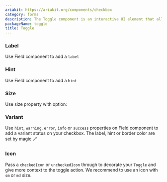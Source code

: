 ```yaml
---
ariakit: https://ariakit.org/components/checkbox
category: forms
description: The Toggle component is an interactive UI element that allows users to switch between two states, such as on/off or enabled/disabled. It is commonly used for settings and preferences where a binary choice is required. This component provides a clear and intuitive way for users to make selections, enhancing usability and interaction within an application.
packageName: toggle
title: Toggle
---
```


### Label

Use Field component to add a `label`

<div data-playground="label.tsx" data-component="Toggle"></div>

### Hint

Use Field component to add a `hint`

<div data-playground="hint.tsx" data-component="Toggle"></div>

### Size

Use size property with option:

<div data-playground="size.tsx" data-component="Toggle"></div>

### Variant

Use `hint`, `warning`, `error`, `info` or `success` properties on Field component to add a variant status on your checkbox. The label, hint or border color are set by magic 🪄

<div data-playground="variant.tsx" data-component="Toggle"></div>

### Icon

Pass a `checkedIcon` or `uncheckedIcon` through to decorate your `Toggle` and give more context to the toggle action. We recommend to use an icon with `sm` or `md` size.

<div data-playground="icon.tsx" data-component="Toggle"></div>
